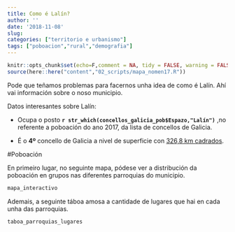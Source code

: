```yaml
---
title: Como é Lalín?
author: ''
date: '2018-11-08'
slug: 
categories: ["territorio e urbanismo"]
tags: ["poboacion","rural","demografia"]
---
```



```r
knitr::opts_chunk$set(echo=F,comment = NA, tidy = FALSE, warning = FALSE, message = FALSE)
source(here::here("content","02_scripts/mapa_nomen17.R"))
```

Pode que teñamos problemas para facernos unha idea de como é Lalín. Ahí vai información sobre o noso municipio.

Datos interesantes sobre Lalín:

* Ocupa o posto **`r str_which(concellos_galicia_pob$Espazo,"Lalín")`** ,no referente a poboación do ano 2017, da lista de concellos de Galicia.

* É o **4º** concello de Galicia a nivel de superficie con [326,8 km cadrados](http://www.planeamentourbanistico.xunta.es/siotuga/inventario.php).


#Poboación 

En primeiro lugar, no seguinte mapa, pódese ver a distribución da poboación en grupos nas diferentes parroquias do municipio.

```r
mapa_interactivo
```

Ademais, a seguinte táboa amosa a cantidade de lugares que hai en cada unha das parroquias.

```r
taboa_parroquias_lugares
```

